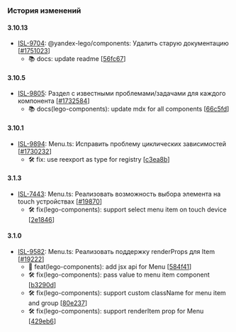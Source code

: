 ### История изменений

#### 3.10.13
- [ISL-9704](https://st.yandex-team.ru/ISL-9704): @yandex-lego/components: Удалить старую документацию [[#1751023](https://a.yandex-team.ru/review/1751023)]
  - 📚 docs: update readme [[56fc67](https://github.yandex-team.ru/search-interfaces/frontend/commit/56fc67984ff681c3ade222be6c306d95b556dc46)]


#### 3.10.5
- [ISL-9805](https://st.yandex-team.ru/ISL-9805): Раздел с известными проблемами/задачами для каждого компонента [[#1732584](https://a.yandex-team.ru/review/1732584)]
  - 📚 docs(lego-components): update mdx for all components [[66c5fd](https://github.yandex-team.ru/search-interfaces/frontend/commit/66c5fd12bba1e1a3ec46d6f8e6717844ba17b40e)]


#### 3.10.1
- [ISL-9894](https://st.yandex-team.ru/ISL-9894): Menu.ts: Исправить проблему циклических зависимостей [[#1730232](https://a.yandex-team.ru/review/1730232)]
  - 🛠 fix: use reexport as type for registry [[c3ea8b](https://github.yandex-team.ru/search-interfaces/frontend/commit/c3ea8bf5d088f660314491c5f86646bd5bd43cd8)]


#### 3.1.3
- [ISL-7443](https://st.yandex-team.ru/ISL-7443): Menu.ts: Реализовать возможность выбора элемента на touch устройствах [[#19870](https://github.yandex-team.ru/search-interfaces/frontend/pull/19870)]
  - 🛠 fix(lego-components): support select menu item on touch device [[2e1846](https://github.yandex-team.ru/search-interfaces/frontend/commit/2e18464fc4904b510a824fd3dfc909be8939925c)]


#### 3.1.0
- [ISL-9582](https://st.yandex-team.ru/ISL-9582): Menu.ts: Реализовать поддержку renderProps для Item [[#19222](https://github.yandex-team.ru/search-interfaces/frontend/pull/19222)]
  - 🚀 feat(lego-components): add jsx api for Menu [[584f41](https://github.yandex-team.ru/search-interfaces/frontend/commit/584f41c4eb75bc7f5332dd41a5742fd368c20fa5)]
  - 🛠 fix(lego-components): pass value to menu item component [[b3290d](https://github.yandex-team.ru/search-interfaces/frontend/commit/b3290d70249b79ecd2db2fd4ed205f0f6a5ec754)]
  - 🛠 fix(lego-components): support custom className for menu item and group [[80e237](https://github.yandex-team.ru/search-interfaces/frontend/commit/80e23780d0faf75342b73f240c0c656448017acb)]
  - 🛠 fix(lego-components): support renderItem prop for Menu [[429eb6](https://github.yandex-team.ru/search-interfaces/frontend/commit/429eb68a0ac4e6d1d3e1312eebb631eea4d15400)]

